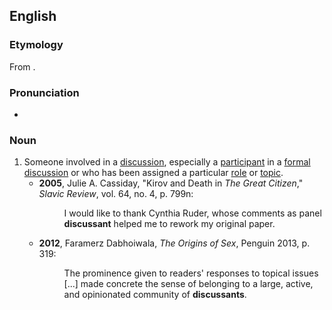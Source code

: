 ==English==

===Etymology===
From {{suffix|discuss|ant|lang=en}}.

===Pronunciation===
* {{a|UK}} {{IPA|/dɪˈskʌsənt/|lang=en}}

===Noun===
{{en-noun}}

# Someone involved in a [[discussion]], especially a [[participant]] in a [[formal]] [[discussion]] or who has been assigned a particular [[role]] or [[topic]]. {{defdate|from 20th c.}}
#* '''2005''', Julie A. Cassiday, "Kirov and Death in ''The Great Citizen''," ''Slavic Review'', vol. 64, no. 4, p. 799n:
#*: I would like to thank Cynthia Ruder, whose comments as panel '''discussant''' helped me to rework my original paper.
#* '''2012''', Faramerz Dabhoiwala, ''The Origins of Sex'', Penguin 2013, p. 319:
#*: The prominence given to readers' responses to topical issues [...] made concrete the sense of belonging to a large, active, and opinionated community of '''discussants'''.